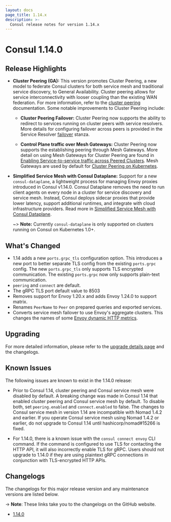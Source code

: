 ```yaml
---
layout: docs
page_title: 1.14.x
description: >-
  Consul release notes for version 1.14.x
---
```


# Consul 1.14.0

## Release Highlights

- **Cluster Peering (GA):** This version promotes Cluster Peering, a new model to federate Consul clusters for both service mesh and traditional service discovery, to General Availability. Cluster peering allows for service interconnectivity with looser coupling than the existing WAN federation. For more information, refer to the [cluster peering](/docs/connect/cluster-peering) documentation. Some notable improvements to Cluster Peering include: 
 
  - **Cluster Peering Failover:** Cluster Peering now supports the ability to redirect to services running on cluster peers with service resolvers. More details for configuring failover across peers is provided in the Service Resolver [failover](/docs/connect/config-entries/service-resolver#failover) stanza.
  
  - **Control Plane traffic over Mesh Gateways:** Cluster Peering now supports the establishing peering through Mesh Gateways. More detail on using Mesh Gateways for Cluster Peering are found in [Enabling Service-to-service traffic across Peered Clusters](/docs/connect/gateways/mesh-gateway/service-to-service-traffic-peers). Mesh Gateways are used by default for [Cluster Peering on Kubernetes](/docs/connect/cluster-peering/k8s). 
  
- **Simplified Service Mesh with Consul Dataplane:** Support for a new `consul-dataplane`, a lightweight process for managing Envoy proxies introduced in Consul v1.14.0. Consul Dataplane removes the need to run client agents on every node in a cluster for service discovery and service mesh. Instead, Consul deploys sidecar proxies that provide lower latency, support additional runtimes, and integrate with cloud infrastructure providers. Read more in [Simplified Service Mesh with Consul Dataplane](/docs/connect/dataplane). 

  ~> **Note:** Currently `consul-dataplane` is only supported on clusters running on Consul on Kubernetes 1.0+.

## What's Changed

- 1.14 adds a new `ports.grpc_tls` configuration option. This introduces a new port to better separate TLS config from the existing `ports.grpc` config. The new `ports.grpc_tls` only supports TLS encrypted communication. The existing `ports.grpc` now only supports plain-text communication. 
- `peering` and `connect` are default. 
- The gRPC TLS port default value to 8503 
- Removes support for Envoy 1.20.x and adds Envoy 1.24.0 to support matrix.
- Renames `PeerName` to `Peer` on prepared queries and exported services. 
- Converts service mesh failover to use Envoy's aggregate clusters. This
changes the names of some [Envoy dynamic HTTP metrics](https://www.envoyproxy.io/docs/envoy/latest/configuration/upstream/cluster_manager/cluster_stats#dynamic-http-statistics).

## Upgrading

For more detailed information, please refer to the [upgrade details page](/docs/upgrading/upgrade-specific#consul-1-14-0) and the changelogs.

## Known Issues

The following issues are known to exist in the 1.14.0 release:

- Prior to Consul 1.14, cluster peering and Consul service mesh were disabled by default. A breaking change was made in Consul 1.14 that enabled cluster peering and Consul service mesh by default. To disable both, set `peering.enabled` and  `connect.enabled` to false. The changes to Consul service mesh in version 1.14 are incompatible with Nomad 1.4.2 and earlier. If you operate Consul service mesh using Nomad 1.4.2 or earlier, do not upgrade to Consul 1.14 until hashicorp/nomad#15266 is fixed.

- For 1.14.0, there is a known issue with the `consul connect envoy` CLI command. If the command is configured to use TLS for contacting the HTTP API, it will also incorrectly enable TLS for gRPC. Users should not upgrade to 1.14.0 if they are using plaintext gRPC connections in conjunction with TLS-encrypted HTTP APIs.

## Changelogs

The changelogs for this major release version and any maintenance versions are listed below.

-> **Note**: These links take you to the changelogs on the GitHub website.

- [1.14.0](https://github.com/hashicorp/consul/releases/tag/v1.14.0)
